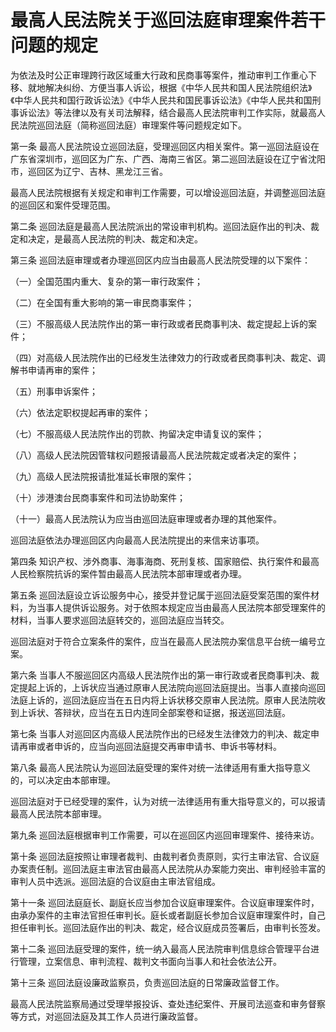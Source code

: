 # 最高人民法院关于巡回法庭审理案件若干问题的规定

  

为依法及时公正审理跨行政区域重大行政和民商事等案件，推动审判工作重心下移、就地解决纠纷、方便当事人诉讼，根据《中华人民共和国人民法院组织法》《中华人民共和国行政诉讼法》《中华人民共和国民事诉讼法》《中华人民共和国刑事诉讼法》等法律以及有关司法解释，结合最高人民法院审判工作实际，就最高人民法院巡回法庭（简称巡回法庭）审理案件等问题规定如下。

第一条 最高人民法院设立巡回法庭，受理巡回区内相关案件。第一巡回法庭设在广东省深圳市，巡回区为广东、广西、海南三省区。第二巡回法庭设在辽宁省沈阳市，巡回区为辽宁、吉林、黑龙江三省。

最高人民法院根据有关规定和审判工作需要，可以增设巡回法庭，并调整巡回法庭的巡回区和案件受理范围。

第二条 巡回法庭是最高人民法院派出的常设审判机构。巡回法庭作出的判决、裁定和决定，是最高人民法院的判决、裁定和决定。

第三条 巡回法庭审理或者办理巡回区内应当由最高人民法院受理的以下案件：

（一）全国范围内重大、复杂的第一审行政案件；

（二）在全国有重大影响的第一审民商事案件；

（三）不服高级人民法院作出的第一审行政或者民商事判决、裁定提起上诉的案件；

（四）对高级人民法院作出的已经发生法律效力的行政或者民商事判决、裁定、调解书申请再审的案件；

（五）刑事申诉案件；

（六）依法定职权提起再审的案件；

（七）不服高级人民法院作出的罚款、拘留决定申请复议的案件；

（八）高级人民法院因管辖权问题报请最高人民法院裁定或者决定的案件；

（九）高级人民法院报请批准延长审限的案件；

（十）涉港澳台民商事案件和司法协助案件；

（十一）最高人民法院认为应当由巡回法庭审理或者办理的其他案件。

巡回法庭依法办理巡回区内向最高人民法院提出的来信来访事项。

第四条 知识产权、涉外商事、海事海商、死刑复核、国家赔偿、执行案件和最高人民检察院抗诉的案件暂由最高人民法院本部审理或者办理。

第五条 巡回法庭设立诉讼服务中心，接受并登记属于巡回法庭受案范围的案件材料，为当事人提供诉讼服务。对于依照本规定应当由最高人民法院本部受理案件的材料，当事人要求巡回法庭转交的，巡回法庭应当转交。

巡回法庭对于符合立案条件的案件，应当在最高人民法院办案信息平台统一编号立案。

第六条 当事人不服巡回区内高级人民法院作出的第一审行政或者民商事判决、裁定提起上诉的，上诉状应当通过原审人民法院向巡回法庭提出。当事人直接向巡回法庭上诉的，巡回法庭应当在五日内将上诉状移交原审人民法院。原审人民法院收到上诉状、答辩状，应当在五日内连同全部案卷和证据，报送巡回法庭。

第七条 当事人对巡回区内高级人民法院作出的已经发生法律效力的判决、裁定申请再审或者申诉的，应当向巡回法庭提交再审申请书、申诉书等材料。

第八条 最高人民法院认为巡回法庭受理的案件对统一法律适用有重大指导意义的，可以决定由本部审理。

巡回法庭对于已经受理的案件，认为对统一法律适用有重大指导意义的，可以报请最高人民法院本部审理。

第九条 巡回法庭根据审判工作需要，可以在巡回区内巡回审理案件、接待来访。

第十条 巡回法庭按照让审理者裁判、由裁判者负责原则，实行主审法官、合议庭办案责任制。巡回法庭主审法官由最高人民法院从办案能力突出、审判经验丰富的审判人员中选派。巡回法庭的合议庭由主审法官组成。

第十一条 巡回法庭庭长、副庭长应当参加合议庭审理案件。合议庭审理案件时，由承办案件的主审法官担任审判长。庭长或者副庭长参加合议庭审理案件时，自己担任审判长。巡回法庭作出的判决、裁定，经合议庭成员签署后，由审判长签发。

第十二条 巡回法庭受理的案件，统一纳入最高人民法院审判信息综合管理平台进行管理，立案信息、审判流程、裁判文书面向当事人和社会依法公开。

第十三条 巡回法庭设廉政监察员，负责巡回法庭的日常廉政监督工作。

最高人民法院监察局通过受理举报投诉、查处违纪案件、开展司法巡查和审务督察等方式，对巡回法庭及其工作人员进行廉政监督。